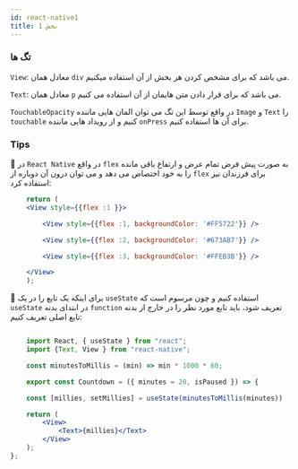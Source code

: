 ```yaml
---
id: react-native1
title: بخش 1
---
```


### تگ ها

`View`:
معادل همان `div` می باشد که برای مشخص کردن هر بخش از آن استفاده میکنیم.

`Text`:
معادل همان `p` می باشد که برای قرار دادن متن هایمان از آن استفاده می کنیم.

`TouchableOpacity`
 در واقع توسط این تگ می توان المان هایی ماننده `Image` و `Text` را `touchable` کنیم و از رویداد هایی ماننده `onPress` برای آن ها استفاده کنیم.

### Tips

🎉 در `React Native` در واقع `flex` به صورت پیش فرض تمام عرض و ارتفاع باقی مانده را به خود اختصاص می دهد و می توان درون آن دوباره از `flex` برای فرزندان نیز استفاده کرد:


<div dir="ltr">

```jsx
    return (
    <View style={{flex :1 }}>

        <View style={{flex :1, backgroundColor: '#FF5722'}} />

        <View style={{flex :2, backgroundColor: '#673AB7'}} />

        <View style={{flex :3, backgroundColor: '#FFEB3B'}} />

    </View>
    );
```

</div>


🎉 برای اینکه یک تابع را در یک `useState` استفاده کنیم و چون مرسوم است که `useState` در ابتدای بدنه `function` تعریف شود، باید تابع مورد نظر را در خارج از بدنه تابع اصلی تعریف کنیم:

<div dir="ltr">

```jsx

    import React, { useState } from "react";
    import {Text, View } from "react-native";

    const minutesToMillis = (min) => min * 1000 * 60;

    export const Countdown = ({ minutes = 20, isPaused }) => {

    const [millies, setMillies] = useState(minutesToMillis(minutes))

    return (
        <View>
            <Text>{millies}</Text>
        </View>
    );
};

 ```

</div>

